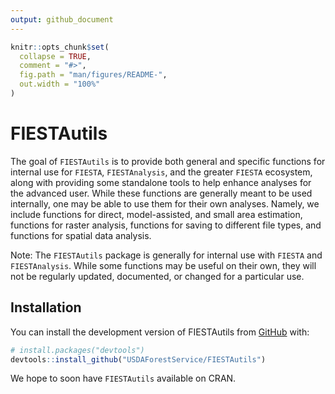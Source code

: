 ```yaml
---
output: github_document
---
```


```r
knitr::opts_chunk$set(
  collapse = TRUE,
  comment = "#>",
  fig.path = "man/figures/README-",
  out.width = "100%"
)
```

# FIESTAutils

The goal of `FIESTAutils` is to provide both general and specific functions for internal use for `FIESTA`, `FIESTAnalysis`, and the greater `FIESTA` ecosystem, along with providing some standalone tools to help enhance analyses for the advanced user. While these functions are generally meant to be used internally, one may be able to use them for their own analyses. Namely, we include functions for direct, model-assisted, and small area estimation, functions for raster analysis, functions for saving to different file types, and functions for spatial data analysis. 

Note: The `FIESTAutils` package is generally for internal use with `FIESTA` and `FIESTAnalysis`. While some functions may be useful on their own, they will not be regularly updated, documented, or changed for a particular use. 

## Installation

You can install the development version of FIESTAutils from [GitHub](https://github.com/) with:

``` r
# install.packages("devtools")
devtools::install_github("USDAForestService/FIESTAutils")
```

We hope to soon have `FIESTAutils` available on CRAN. 
